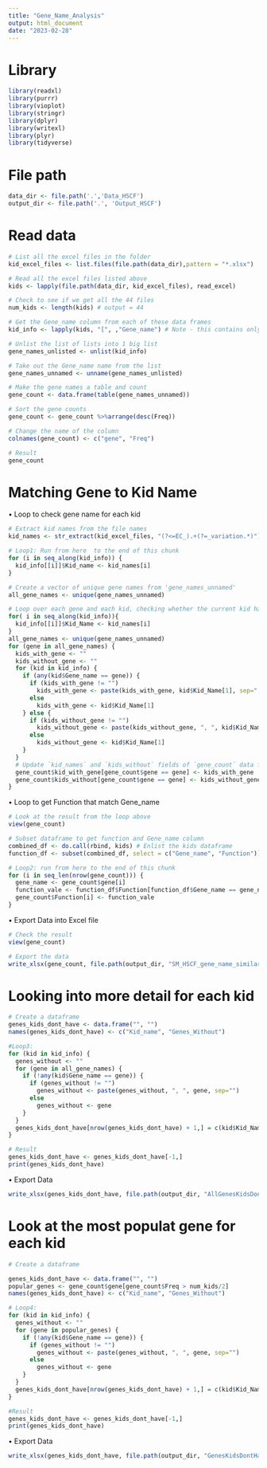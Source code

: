 ```yaml
---
title: "Gene_Name_Analysis"
output: html_document
date: "2023-02-28"
---
```


# Library
```r
library(readxl)
library(purrr)
library(vioplot)
library(stringr)
library(dplyr)
library(writexl)
library(plyr)
library(tidyverse)
```

# File path 
```r
data_dir <- file.path('.','Data_HSCF')
output_dir <- file.path('.', 'Output_HSCF')
```

# Read data
```r
# List all the excel files in the folder 
kid_excel_files <- list.files(file.path(data_dir),pattern = "*.xlsx")

# Read all the excel files listed above 
kids <- lapply(file.path(data_dir, kid_excel_files), read_excel)

# Check to see if we get all the 44 files 
num_kids <- length(kids) # output = 44

# Get the Gene_name column from each of these data frames 
kid_info <- lapply(kids, "[", ,"Gene_name") # Note - this contains only Gene_name column

# Unlist the list of lists into 1 big list 
gene_names_unlisted <- unlist(kid_info)

# Take out the Gene_name name from the list
gene_names_unnamed <- unname(gene_names_unlisted)

# Make the gene names a table and count
gene_count <- data.frame(table(gene_names_unnamed)) 

# Sort the gene counts
gene_count <- gene_count %>%arrange(desc(Freq))

# Change the name of the column 
colnames(gene_count) <- c("gene", "Freq")

# Result 
gene_count
```

# Matching Gene to Kid Name 

• Loop to check gene name for each kid
```r
# Extract kid names from the file names 
kid_names <- str_extract(kid_excel_files, "(?<=EC_).+(?=_variation.*)")

# Loop1: Run from here  to the end of this chunk
for (i in seq_along(kid_info)) {
  kid_info[[i]]$Kid_name <- kid_names[i]
}

# Create a vector of unique gene names from 'gene_names_unnamed'
all_gene_names <- unique(gene_names_unnamed)

# Loop over each gene and each kid, checking whether the current kid has the current gene
for( i in seq_along(kid_info)){
  kid_info[[i]]$Kid_Name <- kid_names[i]
}
all_gene_names <- unique(gene_names_unnamed)
for (gene in all_gene_names) {
  kids_with_gene <- ""
  kids_without_gene <- ""
  for (kid in kid_info) {
    if (any(kid$Gene_name == gene)) {
      if (kids_with_gene != "")
        kids_with_gene <- paste(kids_with_gene, kid$Kid_Name[1], sep=", ")
      else 
        kids_with_gene <- kid$Kid_Name[1]
    } else {
      if (kids_without_gene != "")
        kids_without_gene <- paste(kids_without_gene, ", ", kid$Kid_Name[1], sep="")
      else 
        kids_without_gene <- kid$Kid_Name[1]
    }
  }
  # Update `kid_names` and `kids_without` fields of `gene_count` data frame for the current gene
  gene_count$kid_with_gene[gene_count$gene == gene] <- kids_with_gene
  gene_count$kids_without[gene_count$gene == gene] <- kids_without_gene
}
```

• Loop to get Function that match Gene_name
```r
# Look at the result from the loop above 
view(gene_count)

# Subset dataframe to get function and Gene_name column
combined_df <- do.call(rbind, kids) # Enlist the kids dataframe 
function_df <- subset(combined_df, select = c("Gene_name", "Function"))

# Loop2: run from here to the end of this chunk
for (i in seq_len(nrow(gene_count))) {
  gene_name <- gene_count$gene[i]
  function_vale <- function_df$Function[function_df$Gene_name == gene_name]
  gene_count$Function[i] <- function_vale
}
```

• Export Data into Excel file 
```r
# Check the result 
view(gene_count)

# Export the data
write_xlsx(gene_count, file.path(output_dir, "SM_HSCF_gene_name_similarity.xlsx"))
```

# Looking into more detail for each kid 
```r
# Create a dataframe
genes_kids_dont_have <- data.frame("", "")
names(genes_kids_dont_have) <- c("Kid_name", "Genes_Without")

#Loop3:
for (kid in kid_info) {
  genes_without <- ""
  for (gene in all_gene_names) {
    if (!any(kid$Gene_name == gene)) {
      if (genes_without != "")
        genes_without <- paste(genes_without, ", ", gene, sep="")
      else 
        genes_without <- gene
    }
  }
  genes_kids_dont_have[nrow(genes_kids_dont_have) + 1,] = c(kid$Kid_Name[1], genes_without)
}

# Result
genes_kids_dont_have <- genes_kids_dont_have[-1,]
print(genes_kids_dont_have)
```

• Export Data
```r
write_xlsx(genes_kids_dont_have, file.path(output_dir, "AllGenesKidsDontHave.xlsx"))
```

# Look at the most populat gene for each kid 
```r
# Create a dataframe

genes_kids_dont_have <- data.frame("", "")
popular_genes <- gene_count$gene[gene_count$Freq > num_kids/2]
names(genes_kids_dont_have) <- c("Kid_name", "Genes_Without")

# Loop4:
for (kid in kid_info) {
  genes_without <- ""
  for (gene in popular_genes) {
    if (!any(kid$Gene_name == gene)) {
      if (genes_without != "")
        genes_without <- paste(genes_without, ", ", gene, sep="")
      else 
        genes_without <- gene
    }
  }
  genes_kids_dont_have[nrow(genes_kids_dont_have) + 1,] = c(kid$Kid_Name[1], genes_without)
}

#Result 
genes_kids_dont_have <- genes_kids_dont_have[-1,]
print(genes_kids_dont_have)
```

• Export Data
```r
write_xlsx(genes_kids_dont_have, file.path(output_dir, "GenesKidsDontHave.xlsx"))
```

